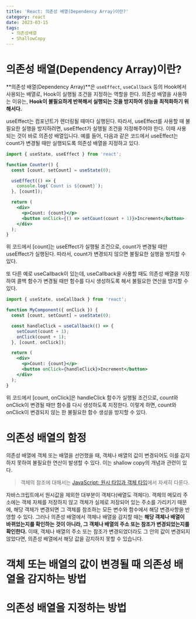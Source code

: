 ```yaml
---
title: 'React: 의존성 배열(Dependency Array)이란?'
category: react
date: 2023-03-15
tags:
  - 의존성배열
  - ShallowCopy
---
```


# 의존성 배열(Dependency Array)이란?

**의존성 배열(Dependency Array)**은 `useEffect`, `useCallback` 등의 Hook에서 사용되는 배열로, Hook이 실행될 조건을 지정하는 역할을 한다. 의존성 배열을 사용하는 이유는, **Hook이 불필요하게 반복해서 실행되는 것을 방지하여 성능을 최적화하기 위해서다.**

useEffect는 컴포넌트가 렌더링될 때마다 실행된다. 따라서, useEffect를 사용할 때 불필요한 실행을 방지하려면, useEffect가 실행될 조건을 지정해주어야 한다. 이때 사용되는 것이 바로 의존성 배열입니다. 예를 들어, 다음과 같은 코드에서 useEffect는 count가 변경될 때만 실행되도록 의존성 배열을 지정하고 있다.

```jsx
import { useState, useEffect } from 'react';

function Counter() {
  const [count, setCount] = useState(0);

  useEffect(() => {
    console.log(`Count is ${count}`);
  }, [count]);

  return (
    <div>
      <p>Count: {count}</p>
      <button onClick={() => setCount(count + 1)}>Increment</button>
    </div>
  );
}
```

위 코드에서 [count]는 useEffect가 실행될 조건으로, count가 변경될 때만 useEffect가 실행된다. 따라서, count가 변경되지 않으면 불필요한 실행을 방지할 수 있다.

또 다른 예로 useCallback이 있는데, useCallback을 사용할 때도 의존성 배열을 지정하여 콜백 함수가 변경될 때만 함수를 다시 생성하도록 해서 불필요한 연산을 방지할 수 있다.

```jsx
import { useState, useCallback } from 'react';

function MyComponent({ onClick }) {
  const [count, setCount] = useState(0);

  const handleClick = useCallback(() => {
    setCount(count + 1);
    onClick(count + 1);
  }, [count, onClick]);

  return (
    <div>
      <p>Count: {count}</p>
      <button onClick={handleClick}>Increment</button>
    </div>
  );
}
```

위 코드에서 [count, onClick]은 handleClick 함수가 실행될 조건으로, count와 onClick이 변경될 때만 함수를 다시 생성하도록 지정한다. 이렇게 하면, count와 onClick이 변경되지 않는 한 불필요한 함수 생성을 방지할 수 있다.

# 의존성 배열의 함정

의존성 배열에 객체 또는 배열을 선언했을 때, 객체나 배열의 값이 변경되어도 이를 감지하지 못하여 불필요한 연산이 발생할 수 있다. 이는 shallow copy의 개념과 관련이 있다.

> 객체의 참조에 대해서는 [JavaScript: 원시 타입과 객체 타입](https://chamdom.blog/primitive-and-object/)에서 자세히 다룬다.

자바스크립트에서 원시값을 제외한 대부분이 객체다(배열도 객체다). 객체의 메모리 주소에는 객체 자체를 저장하지 않고 객체가 실제로 저장되어 있는 주소를 가리키기 때문에, 해당 객체가 변경되면 그 객체를 참조하는 모든 변수와 함수에서 해당 변경사항을 반영할 수 있다. 그러나 의존성 배열에서 객체나 배열을 감지할 때는 **해당 객체나 배열이 바뀌었는지를 확인하는 것이 아니라, 그 객체나 배열의 주소 또는 참조가 변경되었는지를 확인한다.** 이때, 객체나 배열의 주소 또는 참조가 변경되었더라도 그 안의 값이 변경되지 않았다면, 의존성 배열에서 해당 값을 감지하지 못할 수 있습니다.

# 객체 또는 배열의 값이 변경될 때 의존성 배열을 감지하는 방법

# 의존성 배열을 지정하는 방법

